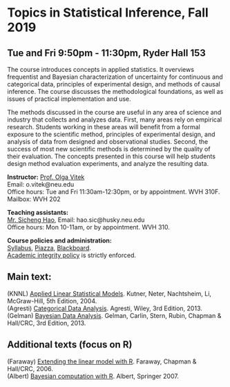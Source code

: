 <h1> Topics in Statistical Inference, Fall 2019 </h1>
<h2>Tue and Fri 9:50pm - 11:30pm, Ryder Hall 153</h2>

The course introduces concepts in applied statistics. It overviews frequentist and Bayesian characterization of uncertainty for continuous and categorical data, principles of experimental design, and methods of causal inference. The course discusses the methodological foundations, as well as issues of practical implementation and use. 

The methods discussed in the course are useful in any area of science and industry that collects and analyzes data. First, many areas rely on empirical research. Students working in these areas will benefit from a formal exposure to the scientific method, principles of experimental design, and analysis of data from designed and observational studies.  Second, the success of most new scientific methods is determined by the quality of their evaluation. The concepts presented in this course will help students design method evaluation experiments, and analyze the resulting data.


<p><strong>Instructor:</strong> [Prof. Olga Vitek](http://olga-vitek-lab.ccis.northeastern.edu/)</br>
Email: o.vitek@neu.edu</br>
Office hours: Tue and Fri 11:30am-12:30pm, or by appointment. WVH 310F.</br>
Mailbox: WVH 202</p>

<p><strong>Teaching assistants:</strong></br>
[Mr. Sicheng Hao](https://www.linkedin.com/in/sicheng-hao-0a9481b2/), 
Email: hao.sic@husky.neu.edu</br>
Office hours: Mon 10-11am, or by appointment. WVH 310.

<p><strong>Course policies and administration:</strong></br> [Syllabus](CS7290_Fall19_syllabus.pdf),  [Piazza](http://piazza.com/northeastern/fall2019/cs7290), [Blackboard](https://northeastern.blackboard.com/).</br>
[Academic integrity policy](http://www.northeastern.edu/osccr/academic-integrity-policy/) is strictly enforced.</p> 

<h2>Main text:</h2>
<p>(KNNL) [Applied Linear Statistical Models](http://users.stat.ufl.edu/~rrandles/sta4210/Rclassnotes/data/textdatasets/index.html). Kutner, Neter, Nachtsheim, Li, McGraw-Hill, 5th Edition, 2004.</br>
(Agresti) [Categorical Data Analysis](http://users.stat.ufl.edu/~aa/cda/cda.html). Agresti, Wiley, 3rd Edition, 2013.</br>
(Gelman) [Bayesian Data Analysis](http://www.stat.columbia.edu/~gelman/book/). Gelman, Carlin, Stern, Rubin, Chapman \& Hall/CRC, 3rd Edition, 2013.
</p>

<h2>Additional texts (focus on R)</h2>
<p>(Faraway) [Extending the linear model with R](https://www.amazon.com/Extending-Linear-Model-Generalized-Nonparametric/dp/158488424X). Faraway, Chapman \& Hall/CRC, 2006.</br>
(Albert) [Bayesian computation with R](http://www-math.bgsu.edu/~albert/bcwr/). Albert, Springer 2007.
</p>
